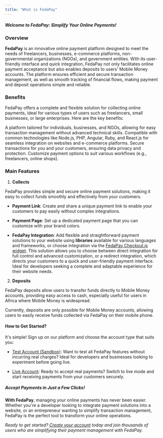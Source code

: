 ```yaml
---
title: "What is FedaPay"
---
```


##### **_Welcome to FedaPay: Simplify Your Online Payments!_**

### Overview

**FedaPay** is an innovative online payment platform designed to meet the needs of freelancers, businesses, e-commerce platforms, non-governmental organizations (NGOs), and government entities. With its user-friendly interface and quick integration, FedaPay not only facilitates online payment acceptance but also enables deposits to users' Mobile Money accounts. The platform ensures efficient and secure transaction management, as well as smooth tracking of financial flows, making payment and deposit operations simple and reliable.

### Benefits

FedaPay offers a complete and flexible solution for collecting online payments, ideal for various types of users such as freelancers, small businesses, or large enterprises. Here are the key benefits:

<CardGroup cols={2}>
  <Card
    title="Accessibility"
  >
    A platform tailored for individuals, businesses, and NGOs, allowing for easy transaction management without advanced technical skills.
  </Card>
  <Card
    title="Simplified Integration"
  >
    Compatible with common technologies like Node.js, PHP, Angular, Ruby, and React.js for seamless integration on websites and e-commerce platforms.
  </Card>
  <Card
    title="Security"
  >
    Secure transactions for you and your customers, ensuring data privacy and protection.
  </Card>
  <Card
    title="Flexibility"
  >
    Customize payment options to suit various workflows (e.g., freelancers, online shops).
  </Card>
</CardGroup>

### Main Features

1. **Collects**

FedaPay provides simple and secure online payment solutions, making it easy to collect funds smoothly and effectively from your customers.

  - **Payment Link**: Create and share a unique payment link to enable your customers to pay easily without complex integrations.

  - **Payment Page**: Set up a dedicated payment page that you can customize with your brand colors.

  - **FedaPay Integration**: Add flexible and straightforward payment solutions to your website using **libraries** available for various languages and frameworks, or choose integration via the [FedaPay Checkout.js widget](/libraries/en/checkoutjs-en). This solution allows you to choose between direct integration for full control and advanced customization, or a redirect integration, which directs your customers to a quick and user-friendly payment interface. Ideal for developers seeking a complete and adaptable experience for their website needs.

2. **Deposits**

FedaPay deposits allow users to transfer funds directly to Mobile Money accounts, providing easy access to cash, especially useful for users in Africa where Mobile Money is widespread.

<Note>Currently, deposits are only possible for Mobile Money accounts, allowing users to easily receive funds collected via FedaPay on their mobile phone.</Note>

#### How to Get Started?

It's simple! Sign up on our platform and choose the account type that suits you:

- [Test Account (Sandbox)](https://sandbox.fedapay.com/register): Want to test all FedaPay features without incurring real charges? Ideal for developers and businesses looking to experiment before going live.

- [Live Account](https://live.fedapay.com/register): Ready to accept real payments? Switch to live mode and start receiving payments from your customers securely.

##### **_Accept Payments in Just a Few Clicks!_**

**With FedaPay**, managing your online payments has never been easier. Whether you're a developer looking to integrate payment solutions into a website, or an entrepreneur wanting to simplify transaction management, FedaPay is the perfect tool to transform your online operations.

_Ready to get started? [Create your account](https://live.fedapay.com/register) today and join thousands of users who are simplifying their payment management with FedaPay._
